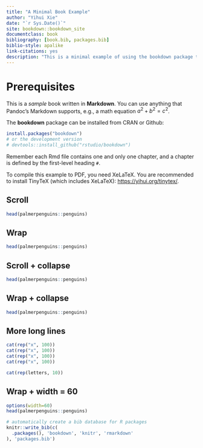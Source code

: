 ```yaml
--- 
title: "A Minimal Book Example"
author: "Yihui Xie"
date: "`r Sys.Date()`"
site: bookdown::bookdown_site
documentclass: book
bibliography: [book.bib, packages.bib]
biblio-style: apalike
link-citations: yes
description: "This is a minimal example of using the bookdown package to write a book. The output format for this example is bookdown::gitbook."
---
```


# Prerequisites

This is a _sample_ book written in **Markdown**. You can use anything that Pandoc's Markdown supports, e.g., a math equation $a^2 + b^2 = c^2$.

The **bookdown** package can be installed from CRAN or Github:

```r
install.packages("bookdown")
# or the development version
# devtools::install_github("rstudio/bookdown")
```

Remember each Rmd file contains one and only one chapter, and a chapter is defined by the first-level heading `#`.

To compile this example to PDF, you need XeLaTeX. You are recommended to install TinyTeX (which includes XeLaTeX): <https://yihui.org/tinytex/>.

## Scroll

```r
head(palmerpenguins::penguins)
```


## Wrap

```r
head(palmerpenguins::penguins)
```

## Scroll + collapse

```r
head(palmerpenguins::penguins)
```


## Wrap + collapse

```r
head(palmerpenguins::penguins)
```


## More long lines

```r
cat(rep("x", 100))
cat(rep("x", 100))
cat(rep("x", 100))
cat(rep("x", 100))
```

```r
cat(rep(letters, 10))
```


## Wrap + width = 60

```r
options(width=60)
head(palmerpenguins::penguins)
```

```r
# automatically create a bib database for R packages
knitr::write_bib(c(
  .packages(), 'bookdown', 'knitr', 'rmarkdown'
), 'packages.bib')
```
